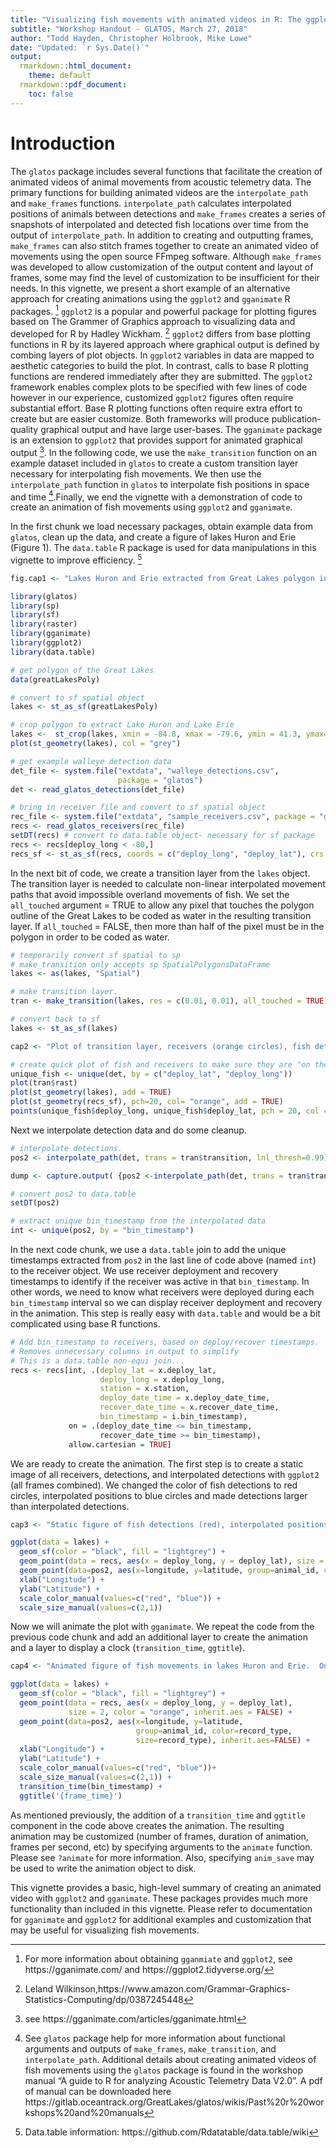 ```yaml
---
title: "Visualizing fish movements with animated videos in R: The ggplot2 and gganimate packages"
subtitle: "Workshop Handout - GLATOS, March 27, 2018"
author: "Todd Hayden, Christopher Holbrook, Mike Lowe"
date: "Updated: `r Sys.Date()`"
output:
  rmarkdown::html_document:
    theme: default
  rmarkdown::pdf_document:
    toc: false
---
```


# Introduction

The `glatos` package includes several functions that facilitate the
creation of animated videos of animal movements from acoustic
telemetry data. The primary functions for building animated videos are
the `interpolate_path` and `make_frames` functions.
`interpolate_path` calculates interpolated positions of animals
between detections and `make_frames` creates a series of snapshots of
interpolated and detected fish locations over time from the output of
`interpolate_path`. In addition to creating and outputting frames,
`make_frames` can also stitch frames together to create an animated
video of movements using the open source FFmpeg software.  Although
`make_frames` was developed to allow customization of the output
content and layout of frames, some may find the level of customization
to be insufficient for their needs. In this vignette, we present a
short example of an alternative approach for creating animations using
the `ggplot2` and `gganimate` R packages. ^[For more information about
obtaining `gganmiate` and `ggplot2`, see https://gganimate.com/ and
https://ggplot2.tidyverse.org/] `ggplot2` is a popular and powerful
package for plotting figures based on The Grammer of Graphics approach
to visualizing data and developed for R by Hadley Wickham.  ^[Leland
Wilkinson,https://www.amazon.com/Grammar-Graphics-Statistics-Computing/dp/0387245448]
`ggplot2` differs from base plotting functions in R by its layered
approach where graphical output is defined by combing layers of plot
objects.  In `ggplot2` variables in data are mapped to aesthetic
categories to build the plot.  In contrast, calls to base R plotting
functions are rendered immediately after they are submitted. The
`ggplot2` framework enables complex plots to be specified with few
lines of code however in our experience, customized `ggplot2` figures
often require substantial effort.  Base R plotting functions often
require extra effort to create but are easier customize.  Both
frameworks will produce publication-quality graphical output and have
large user-bases.  The `gganimate` package is an extension to
`ggplot2` that provides support for animated graphical output ^[see
https://gganimate.com/articles/gganimate.html].  In the following
code, we use the `make_transition` function on an example dataset
included in `glatos` to create a custom transition layer necessary for
interpolating fish movements.  We then use the `interpolate_path`
function in `glatos` to interpolate fish positions in space and time
^[See `glatos` package help for more information about functional
arguments and outputs of `make_frames`, `make_transition`, and `interpolate_path`. Additional details about creating animated videos
of fish movements using the `glatos` package is found in the workshop
manual "A guide to R for analyzing Acoustic Telemetry Data V2.0".  A
pdf of manual can be downloaded here
https://gitlab.oceantrack.org/GreatLakes/glatos/wikis/Past%20r%20workshops%20and%20manuals].Finally,
we end the vignette with a demonstration of code to create an
animation of fish movements using `ggplot2` and `gganimate`.

In the first chunk we load necessary packages, obtain example data
from `glatos`, clean up the data, and create a figure of lakes Huron
and Erie (Figure 1). The `data.table` R package is used for data
manipulations in this vignette to improve efficiency. ^[Data.table
information: https://github.com/Rdatatable/data.table/wiki]

```r
fig.cap1 <- "Lakes Huron and Erie extracted from Great Lakes polygon included in the `glatos` package"

```
```r

library(glatos)
library(sp)
library(sf)
library(raster)
library(gganimate)
library(ggplot2)
library(data.table)

# get polygon of the Great Lakes 
data(greatLakesPoly)

# convert to sf spatial object
lakes <- st_as_sf(greatLakesPoly)

# crop polygon to extract Lake Huron and Lake Erie
lakes <-  st_crop(lakes, xmin = -84.8, xmax = -79.6, ymin = 41.3, ymax= 46.6)
plot(st_geometry(lakes), col = "grey")

# get example walleye detection data
det_file <- system.file("extdata", "walleye_detections.csv",
                        package = "glatos")
det <- read_glatos_detections(det_file)

# bring in receiver file and convert to sf spatial object
rec_file <- system.file("extdata", "sample_receivers.csv", package = "glatos")
recs <- read_glatos_receivers(rec_file)
setDT(recs) # convert to data.table object- necessary for sf package
recs <- recs[deploy_long < -80,]
recs_sf <- st_as_sf(recs, coords = c("deploy_long", "deploy_lat"), crs = 4326) 

```

In the next bit of code, we create a transition layer from the `lakes`
object. The transition layer is needed to calculate non-linear interpolated
movement paths that avoid impossible overland movements of fish. We
set the `all_touched` argument = TRUE to allow any pixel that touches
the polygon outline of the Great Lakes to be coded as water in the
resulting transition layer.  If `all_touched` = FALSE, then more than
half of the pixel must be in the polygon in order to be coded as
water.


```r

# temporarily convert sf spatial to sp
# make_transition only accepts sp SpatialPolygonsDataFrame
lakes <- as(lakes, "Spatial")

# make transition layer.
tran <- make_transition(lakes, res = c(0.01, 0.01), all_touched = TRUE)

# convert back to sf
lakes <- st_as_sf(lakes)

```

```r

cap2 <- "Plot of transition layer, receivers (orange circles), fish detection location (red circles) in lakes Huron and Erie." 

```

```r


# create quick plot of fish and receivers to make sure they are "on the map" (Figure 2)
unique_fish <- unique(det, by = c("deploy_lat", "deploy_long")) 
plot(tran$rast)
plot(st_geometry(lakes), add = TRUE)
plot(st_geometry(recs_sf), pch=20, col= "orange", add = TRUE)
points(unique_fish$deploy_long, unique_fish$deploy_lat, pch = 20, col = "red")

```

Next we interpolate detection data and do some cleanup.


```r

# interpolate detections.
pos2 <- interpolate_path(det, trans = tran$transition, lnl_thresh=0.99)

```

```r

dump <- capture.output( {pos2 <-interpolate_path(det, trans = tran$transition, lnl_thresh=0.99)})

```

```r

# convert pos2 to data.table
setDT(pos2)

# extract unique bin_timestamp from the interpolated data
int <- unique(pos2, by = "bin_timestamp")

```

In the next code chunk, we use a `data.table` join to add the unique
timestamps extracted from `pos2` in the last line of code above (named
`int`) to the receiver object.  We use receiver deployment and
recovery timestamps to identify if the receiver was active in that
`bin_timestamp`.  In other words, we need to know what receivers were
deployed during each `bin_timestamp` interval so we can display
receiver deployment and recovery in the animation.  This step is
really easy with `data.table` and would be a bit complicated using
base R functions.

```r

# Add bin_timestamp to receivers, based on deploy/recover timestamps.
# Removes unnecessary columns in output to simplify
# This is a data.table non-equi join...
recs <- recs[int, .(deploy_lat = x.deploy_lat,
                    deploy_long = x.deploy_long,
                    station = x.station,
                    deploy_date_time = x.deploy_date_time,
                    recover_date_time = x.recover_date_time,
                    bin_timestamp = i.bin_timestamp),
             on = .(deploy_date_time <= bin_timestamp,
                    recover_date_time >= bin_timestamp),
             allow.cartesian = TRUE]


```

We are ready to create the animation.  The first step is to create a
static image of all receivers, detections, and interpolated detections
with `ggplot2` (all frames combined).  We changed the color of fish
detections to red circles, interpolated positions to blue circles and
made detections larger than interpolated detections.

```r

cap3 <- "Static figure of fish detections (red), interpolated positions (blue), and receivers (orange) plotted using `ggplot2`"
```

```r

ggplot(data = lakes) +
  geom_sf(color = "black", fill = "lightgrey") +
  geom_point(data = recs, aes(x = deploy_long, y = deploy_lat), size = 2, color = "orange", inherit.aes = FALSE) +
  geom_point(data=pos2, aes(x=longitude, y=latitude, group=animal_id, color=record_type, size=record_type), inherit.aes=FALSE) +
  xlab("Longitude") +
  ylab("Latitude") +
  scale_color_manual(values=c("red", "blue")) +
  scale_size_manual(values=c(2,1))

```

Now we will animate the plot with `gganimate`.  We repeat the code
from the previous code chunk and add an additional layer to create the
animation and a layer to display a clock (`transition_time`, `ggtitle`).


```r

cap4 <- "Animated figure of fish movements in lakes Huron and Erie.  Only last image of animation is included in this vignette"

```

```r

ggplot(data = lakes) +
  geom_sf(color = "black", fill = "lightgrey") +
  geom_point(data = recs, aes(x = deploy_long, y = deploy_lat),
             size = 2, color = "orange", inherit.aes = FALSE) +
  geom_point(data=pos2, aes(x=longitude, y=latitude,
                            group=animal_id, color=record_type,
                            size=record_type), inherit.aes=FALSE) +
  xlab("Longitude") +
  ylab("Latitude") +
  scale_color_manual(values=c("red", "blue"))+
  scale_size_manual(values=c(2,1)) +
  transition_time(bin_timestamp) +
  ggtitle('{frame_time}')


```

As mentioned previously, the addition of a `transition_time` and
`ggtitle` component in the code above creates the animation.  The
resulting animation may be customized (number of frames, duration of
animation, frames per second, etc) by specifying arguments to the
`animate` function.  Please see `?animate` for more information.
Also, specifying `anim_save` may be used to write the animation object
to disk.

This vignette provides a basic, high-level summary of creating an
animated video with `ggplot2` and `gganimate`.  These packages
provides much more functionality than included in this vignette.
Please refer to documentation for `gganimate` and `ggplot2` for additional
examples and customization that may be useful for visualizing fish
movements.



